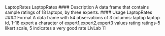 
LaptopRates LaptopRates
#### Description
A data frame that contains sample ratings of 18 laptops, by three experts.
#### Usage
LaptopRates
#### Format
A data frame with 54 observations of 3 columns:
laptop laptop id, 1-18
expert a character of expert1,expert2,expert3 values
rating ratings-5 likert scale, 5 indicates a very good rate
LivLab 11

